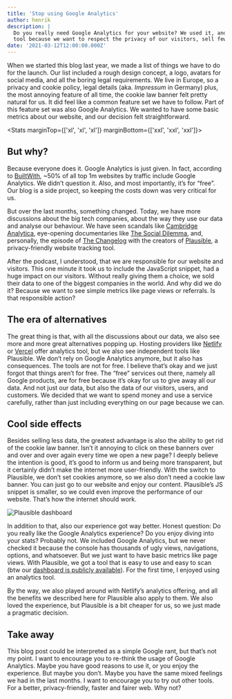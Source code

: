 ```yaml
---
title: 'Stop using Google Analytics'
author: henrik
description: |
  Do you really need Google Analytics for your website? We used it, and we switched to another 
  tool because we want to respect the privacy of our visitors, sell fewer data to one of the biggest companies in the world, and improve the usability of our blog.
date: '2021-03-12T12:00:00.000Z'
---
```



When we started this blog last year, we made a list of things we have to do for
the launch. Our list included a rough design concept, a logo, avatars for social
media, and all the boring legal requirements. We live in Europe, so a privacy
and cookie policy, legal details (aka. _Impressum_ in Germany) plus, the most
annoying feature of all time, the cookie law banner felt pretty natural for us.
It did feel like a common feature set we have to follow. Part of this feature
set was also Google Analytics. We wanted to have some basic metrics about our
website, and our decision felt straightforward.

<Stats marginTop={['xl', 'xl', 'xl']} marginBottom={['xxl', 'xxl', 'xxl']}>
  <StatsItem
    value="~50"
    unit="%"
    description="Of all top 1m websites by traffic include Google Analytics"
    source="BuiltWith"
    sourceUrl="https://trends.builtwith.com/analytics/Google-Analytics"
  />
  <StatsItem
    value="~46"
    unit="KB"
    description="Size of the Google Analytics JavaScript Snippet"
    source="Google"
    sourceUrl="https://www.google-analytics.com/analytics.js"
  />
</Stats>

## But why?

Because everyone does it. Google Analytics is just given. In fact, according to
[BuiltWith](https://trends.builtwith.com/analytics/Google-Analytics), ~50% of
all top 1m websites by traffic include Google Analytics. We didn’t question it.
Also, and most importantly, it’s for “free”. Our blog is a side project, so
keeping the costs down was very critical for us.

But over the last months, something changed. Today, we have more discussions
about the big tech companies, about the way they use our data and analyse our
behaviour. We have seen scandals like
[Cambridge Analytica](https://en.wikipedia.org/wiki/Cambridge_Analytica),
eye-opening documentaries like
[The Social Dilemma](https://www.thesocialdilemma.com/), and, personally, the
episode of [The Changelog](https://changelog.com/podcast/396) with the creators
of [Plausible](https://plausible.io), a privacy-friendly website tracking tool.

After the podcast, I understood, that we are responsible for our website and
visitors. This one minute it took us to include the JavaScript snippet, had a
huge impact on our visitors. Without really giving them a choice, we sold their
data to one of the biggest companies in the world. And why did we do it? Because
we want to see simple metrics like page views or referrals. Is that responsible
action?

## The era of alternatives

The great thing is that, with all the discussions about our data, we also see
more and more great alternatives popping up. Hosting providers like
[Netlify](https://www.netlify.com/products/analytics/) or
[Vercel](https://vercel.com/analytics) offer analytics tool, but we also see
independent tools like Plausible. We don’t rely on Google Analytics anymore, but
it also has consequences. The tools are not for free. I believe that’s okay and
we just forgot that things aren’t for free. The “free” services out there,
namely all Google products, are for free because it’s okay for us to give away
all our data. And not just our data, but also the data of our visitors, users,
and customers. We decided that we want to spend money and use a service
carefully, rather than just including everything on our page because we can.

## Cool side effects

Besides selling less data, the greatest advantage is also the ability to get rid
of the cookie law banner. Isn’t it annoying to click on these banners over and
over and over again every time we open a new page? I deeply believe the
intention is good, it’s good to inform us and being more transparent, but it
certainly didn’t make the internet more user-friendly. With the switch to
Plausible, we don’t set cookies anymore, so we also don’t need a cookie law
banner. You can just go to our website and enjoy our content. Plausible’s JS
snippet is smaller, so we could even improve the performance of our website.
That’s how the internet should work.

![Plausible dashboard](./plausible-dashboard.png)

In addition to that, also our experience got way better. Honest question: Do you
really like the Google Analytics experience? Do you enjoy diving into your
stats? Probably not. We included Google Analytics, but we never checked it
because the console has thousands of ugly views, navigations, options, and
whatsoever. But we just want to have basic metrics like page views. With
Plausible, we got a tool that is easy to use and easy to scan (btw our
[dashboard is publicly available](https://plausible.io/yetanother.blog)). For
the first time, I enjoyed using an analytics tool.

By the way, we also played around with Netlify’s analytics offering, and all the
benefits we described here for Plausible also apply to them. We also loved the
experience, but Plausible is a bit cheaper for us, so we just made a pragmatic
decision.

## Take away

This blog post could be interpreted as a simple Google rant, but that’s not my
point. I want to encourage you to re-think the usage of Google Analytics. Maybe
you have good reasons to use it, or you enjoy the experience. But maybe you
don’t. Maybe you have the same mixed feelings we had in the last months. I want
to encourage you to try out other tools. For a better, privacy-friendly, faster
and fairer web. Why not?

